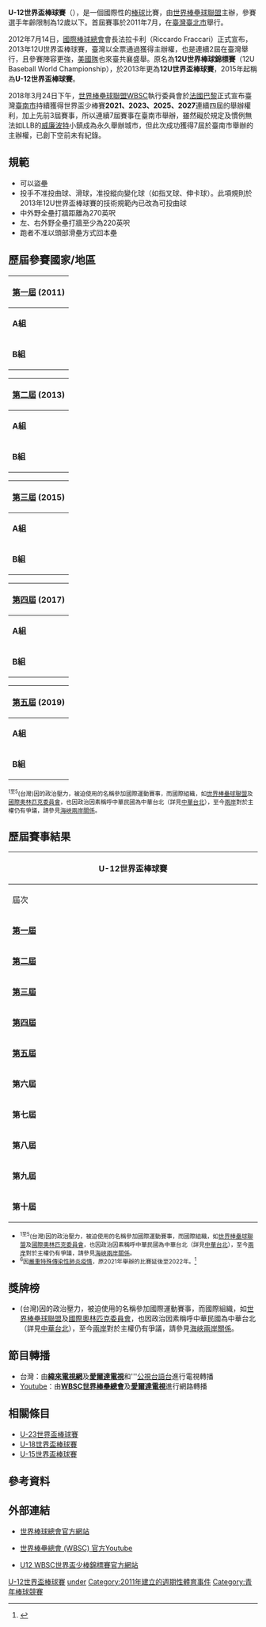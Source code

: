 {{Infobox sports league
| league name = U-12世界盃棒球賽
| othername = U-12 Baseball World Cup
| logo = 
| pixels = 
| sport = [[棒球|棒球]]
| founded = 2011年
| champion = {{flagicon|TPE}} [[中華臺北|中華臺北]]（2019年）
| most_champs = {{bb|USA}}（3次）
| current_season = 2019年U-12世界盃棒球賽
| folded = 
| website =https://u12bwc.wbsc.org 
}}

{{Day Countdown
|name=  2022年U-12世界盃棒球賽
|address= {{中華民國}}[[台南市|台南市]]
|year = 2022
|month= 7
|day = 29
|utc_offset = +8 hours
|on_day_text = 今日播出
}}

'''U-12世界盃棒球賽'''（{{lang-en|U-12 Baseball World Cup}}），是一個國際性的[[棒球|棒球]]比賽，由[[世界棒壘球聯盟|世界棒壘球聯盟]]主辦，參賽選手年齡限制為12歲以下。首屆賽事於2011年7月，在[[臺灣|臺灣]][[臺北市|臺北市]]舉行。

2012年7月14日，[[國際棒球總會|國際棒球總會]]會長法拉卡利（Riccardo Fraccari）正式宣布，2013年12U世界盃棒球賽，臺灣以全票通過獲得主辦權，也是連續2屆在臺灣舉行，且參賽陣容更強，[[美國棒球代表隊|美國隊]]也來臺共襄盛舉。原名為'''12U世界棒球錦標賽'''（12U Baseball World Championship），於2013年更為'''12U世界盃棒球賽'''，2015年起稱為'''U-12世界盃棒球賽'''。

2018年3月24日下午，[[世界棒壘球聯盟|世界棒壘球聯盟WBSC]]執行委員會於[[法國|法國]][[巴黎|巴黎]]正式宣布臺灣[[臺南市|臺南市]]持續獲得世界盃少棒賽'''2021、2023、2025、2027'''連續四屆的舉辦權利，加上先前3屆賽事，所以連續7屆賽事在臺南市舉辦，雖然礙於規定及慣例無法如LLB的[[威廉斯波特_(賓夕法尼亞州)|威廉波特]]小鎮成為永久舉辦城市，但此次成功獲得7屆於臺南市舉辦的主辦權，已創下空前未有紀錄。

==規範==
*可以盜壘
*投手不准投曲球、滑球，准投縱向變化球（如指叉球、伸卡球）。此項規則於2013年12U世界盃棒球賽的技術規範內已改為可投曲球
*中外野全壘打牆距離為270英呎
*左、右外野全壘打牆至少為220英呎
*跑者不准以頭部滑壘方式回本壘

== 歷屆參賽國家/地區==
{| class="wikitable"
! colspan="2" |'''[[2011年12U世界棒球錦標賽|第一屆]]''' '''(2011)'''
|-
|'''A組'''
|{{flagicon|TPE}} [[中華台北棒球代表隊|中華台北]]<sup>1</sup> {{flagicon|Japan}} [[日本棒球代表隊|日本]] {{flagicon|Cuba}} [[古巴棒球代表隊|古巴]] {{flagicon|Brazil}} [[巴西棒球代表隊|巴西]] {{flagicon|Ecuador}} [[厄瓜多棒球代表隊|厄瓜多]] {{flagicon|Lithuania}} [[立陶宛棒球代表隊|立陶宛]] {{flagicon|Hong Kong}} [[香港棒球代表隊|香港]]
|-
|'''B組'''
|{{flagicon|Mexico}} [[墨西哥棒球代表隊|墨西哥]] {{flagicon|South Korea}} [[韓國棒球代表隊|韓國]] {{flagicon|Venezuela}}[[委內瑞拉棒球代表隊|委內瑞拉]] {{flagicon|Italy}} [[義大利棒球代表隊|義大利]] {{flagicon|Philippines}} [[菲律賓棒球代表隊|菲律賓]] {{flagicon|Indonesia}} [[印尼棒球代表隊|印尼]]
|}
{| class="wikitable"
! colspan="2" |'''[[2013年12U世界盃棒球賽|第二屆]]''' '''(2013)'''
|-
|'''A組'''
|{{flagicon|TPE}} [[中華台北棒球代表隊|中華台北]]<sup>2</sup>  {{flagicon|JPN}} [[日本棒球代表隊|日本]]  {{flagicon|Brazil}} [[巴西棒球代表隊|巴西]]  {{flagicon|Czech Republic}} [[捷克棒球代表隊|捷克]]{{flagicon|Italy}}[[義大利棒球代表隊|義大利]] {{flagicon|Mexico}} [[墨西哥棒球代表隊|墨西哥]] {{flagicon|Philippines}}[[菲律賓棒球代表隊|菲律賓]]
|-
|'''B組'''
|{{flagicon|United States}} [[美國棒球代表隊|美國]] {{flagicon|South Korea}}[[韓國棒球代表隊|韓國]] {{flagicon|Hong Kong}}[[香港棒球代表隊|香港]] {{flagicon|Pakistan}}[[巴基斯坦棒球代表隊|巴基斯坦]] {{flagicon|Panama}}[[巴拿馬棒球代表隊|巴拿馬]] {{flagicon|Russia}} [[俄羅斯棒球代表隊|俄羅斯]]  {{flagicon|Venezuela}} [[委內瑞拉棒球代表隊|委內瑞拉]]
|}
{| class="wikitable"
! colspan="2" |'''[[2015年U-12世界盃棒球賽|第三屆]]''' '''(2015)'''
|-
|'''A組'''
|{{flagicon|TPE}} [[中華台北棒球代表隊|中華台北]]<sup>3</sup> {{flagicon|Cuba}} [[古巴棒球代表隊|古巴]] {{flagicon|Brazil}} [[巴西棒球代表隊|巴西]] {{flagicon|South Korea}} [[韓國棒球代表隊|韓國]] {{flagicon|Venezuela}} [[委內瑞拉棒球代表隊|委內瑞拉]] {{flagicon|Russia}} [[俄羅斯棒球代表隊|俄羅斯]]
|-
|'''B組'''
|{{flagicon|Japan}} [[日本棒球代表隊|日本]] {{flagicon|United States}} [[美國棒球代表隊|美國]] {{flagicon|Mexico}} [[墨西哥棒球代表隊|墨西哥]] {{flagicon|Australia}} [[澳洲棒球代表隊|澳洲]] {{flagicon|Nicaragua}} [[尼加拉瓜棒球代表隊|尼加拉瓜]] {{flagicon|France}} [[法國棒球代表隊|法國]]
|}
{| class="wikitable"
! colspan="2" |'''[[2017年U-12世界盃棒球賽|第四屆]]''' '''(2017)'''
|-
|'''A組'''
|{{flagicon|TPE}} [[中華台北棒球代表隊|中華台北]]<sup>4</sup> {{flagicon|Japan}} [[日本棒球代表隊|日本]] {{flagicon|Mexico}} [[墨西哥棒球代表隊|墨西哥]] {{flagicon|Czech Republic}} [[捷克棒球代表隊|捷克]] {{flagicon|Brazil}} [[巴西棒球代表隊|巴西]] {{flagicon|South Africa}} [[南非棒球代表隊|南非]]
|-
|'''B組'''
|{{flagicon|United States}} [[美國棒球代表隊|美國]] {{flagicon|Republic of Korea}} [[韓國棒球代表隊|韓國]] {{flagicon|Australia}} [[澳洲棒球代表隊|澳洲]] {{flagicon|Panama}} [[巴拿馬棒球代表隊|巴拿馬]] {{flagicon|Nicaragua}} [[尼加拉瓜棒球代表隊|尼加拉瓜]] {{flagicon|Germany}} [[德國棒球代表隊|德國]]
|}
{| class="wikitable"
! colspan="2" |'''[[2019年U-12世界盃棒球賽|第五屆]]''' '''(2019)'''
|-
|'''A組'''
|{{flagicon|TPE}} [[中華台北棒球代表隊|中華台北]]<sup>5</sup> {{flagicon|Japan}} [[日本棒球代表隊|日本]] {{flagicon|Cuba}} [[古巴棒球代表隊|古巴]] {{flagicon|Czech Republic}} [[捷克棒球代表隊|捷克]] {{flagicon|South Africa}} [[南非棒球代表隊|南非]] {{flagicon|Fiji}} [[斐濟棒球代表隊|斐濟]]
|-
|'''B組'''
|{{flagicon|United States}} [[美國棒球代表隊|美國]] {{flagicon|Republic of Korea}} [[韓國棒球代表隊|韓國]] {{flagicon|Mexico}} [[墨西哥棒球代表隊|墨西哥]] {{flagicon|Australia}} [[澳洲棒球代表隊|澳洲]] {{flagicon|Venezuela}} [[委內瑞拉棒球代表隊|委內瑞拉]]  {{flagicon|Italy}} [[義大利棒球代表隊|義大利]]
|}

<small><sup>1至5</sup>{{ROC}}(台灣)因{{PRC}}的政治壓力，被迫使用{{TPE}}的名稱參加國際運動賽事，而國際組織，如[[世界棒壘球聯盟|世界棒壘球聯盟]]及[[國際奧林匹克委員會|國際奧林匹克委員會]]，也因政治因素稱呼中華民國為中華台北（詳見[[中華台北|中華台北]]），至今[[兩岸|兩岸]]對於主權仍有爭議，請參見[[海峽兩岸關係|海峽兩岸關係]]。</small>

== 歷屆賽事結果 ==
{| class="wikitable" style="font-size:90%; text-align: center;"
! colspan="8" |'''U-12世界盃棒球賽'''
|-
!rowspan=2 width=8%|屆次
!rowspan=2 width=8%|年分
!rowspan=2 width=10%|主辦
!rowspan=2 width=10%|舉辦城市
!rowspan=2 width=8%|參賽隊數
!colspan=3|獲勝隊伍
|-
!width=17%|冠軍 [[Image:Gold_medal_world_centered-2.svg|16px]]
!width=17%|亞軍 [[Image:Silver_medal_world_centered-2.svg|16px]]
! width="17%" |季軍 [[Image:Bronze_medal_world_centered-2.svg|16px]]
|-
| '''[[2011年12U世界棒球錦標賽|第一屆]]'''
|2011年
|{{ROC}}
|[[臺北|臺北]]
| 13
|{{flagicon|TPE|size=30px}}<br>[[中華台北棒球代表隊|中華臺北]]<sup>1</sup>
|{{flagicon|Cuba|size=30px}}<br>[[古巴棒球代表隊|古巴]]
|{{flagicon|VEN|size=30px}}<br>[[委內瑞拉棒球代表隊|委內瑞拉]]
|-
| '''[[2013年12U世界盃棒球賽|第二屆]]'''
|2013年
|{{ROC}}
|[[臺北|臺北]]
| 14
|{{flagicon|USA|size=30px}}<br>[[美國棒球代表隊|美國]]
|{{flagicon|TPE|size=30px}}<br>[[中華台北棒球代表隊|中華臺北]]<sup>2</sup>
|{{flagicon|JPN|size=30px}}<br>[[日本棒球代表隊|日本]]
|-
| '''[[2015年U-12世界盃棒球賽|第三屆]]'''
|2015年
|{{ROC}}
|[[臺南|臺南]]
| 12
|{{flagicon|USA|size=30px}}<br>[[美國棒球代表隊|美國]]
|{{flagicon|TPE|size=30px}}<br>[[中華台北棒球代表隊|中華臺北]]<sup>3</sup>
|{{flagicon|Nicaragua|size=30px}}<br>[[尼加拉瓜棒球代表隊|尼加拉瓜]]
|-
| '''[[2017年U-12世界盃棒球賽|第四屆]]'''
|2017年
|{{ROC}}
|[[臺南|臺南]]
| 12
|{{flagicon|USA|size=30px}}<br>[[美國棒球代表隊|美國]]
|{{flagicon|TPE|size=30px}}<br>[[中華台北棒球代表隊|中華臺北]]<sup>4</sup>
|{{flagicon|Mexico|size=30px}}<br>[[墨西哥棒球代表隊|墨西哥]]
|-
| '''[[2019年U-12世界盃棒球賽|第五屆]]'''
|2019年
|{{ROC}}
|[[臺南|臺南]]
| 12
| {{flagicon|TPE|size=30px}}<br>[[中華台北棒球代表隊|中華臺北]]<sup>5</sup>
| {{flagicon|JPN|size=30px}}<br>[[日本棒球代表隊|日本]]
| {{flagicon|Cuba|size=30px}}<br>[[古巴棒球代表隊|古巴]]
|-
|'''第六屆'''
|2022年<sup>6</sup>
|{{ROC}}
|[[臺南|臺南]]
|
|
|
|
|-
|'''第七屆'''
|2023年
|{{ROC}}
|[[臺南|臺南]]
|
|
|
|
|-
|'''第八屆'''
|2025年
|{{ROC}}
|[[臺南|臺南]]
|
|
|
|
|-
|'''第九屆'''
|2027年
|{{ROC}}
|[[臺南|臺南]]
|
|
|
|
|-
|'''第十屆'''
|2029年
|{{ROC}}
|[[臺南|臺南]]
|
|
|
|
|}
*<small><sup>1至5</sup>{{ROC}}(台灣)因{{PRC}}的政治壓力，被迫使用{{TPE}}的名稱參加國際運動賽事，而國際組織，如[[世界棒壘球聯盟|世界棒壘球聯盟]]及[[國際奧林匹克委員會|國際奧林匹克委員會]]，也因政治因素稱呼中華民國為中華台北（詳見[[中華台北|中華台北]]），至今[[兩岸|兩岸]]對於主權仍有爭議，請參見[[海峽兩岸關係|海峽兩岸關係]]。</small>
*<small><sup>6</sup>因[[嚴重特殊傳染性肺炎疫情|嚴重特殊傳染性肺炎疫情]]，原2021年舉辦的比賽延後至2022年。<ref>{{cite web |title=VI WBSC U-12 Baseball World Cup rescheduled for summer 2022 in Tainan, TPE |url=https://u12bwc.wbsc.org/en/2022/news/vi-wbsc-u-12-baseball-world-cup-rescheduled-for-summer-2022-in-tainan-tpe |website=VI U-12 Baseball World Cup 2021 |publisher=World Baseball Softball Confederation (WBSC) |access-date=25 September 2021 |archive-date=2021-09-25 |archive-url=https://web.archive.org/web/20210925174456/https://u12bwc.wbsc.org/en/2022/news/vi-wbsc-u-12-baseball-world-cup-rescheduled-for-summer-2022-in-tainan-tpe |dead-url=no }}</ref></small>

==獎牌榜==
{{Medals table
 | caption        = 
 | host           = 
 | flag_template  = bb
 | event          = 
 | team           = 
 | gold_USA = 3 | silver_USA = 0 | bronze_USA = 0
 | gold_TPE = 2 | silver_TPE = 3 | bronze_TPE = 0 | note_TPE = {{ref|1|[1]}}
 | gold_CUB = 0 | silver_CUB = 1 | bronze_CUB = 1
 | gold_VEN = 0 | silver_VEN = 0 | bronze_VEN = 1
 | gold_NIC = 0 | silver_NIC = 0 | bronze_NIC = 1
 | gold_JPN = 0 | silver_JPN = 1 | bronze_JPN = 1
 | gold_MEX = 0 | silver_MEX = 0 | bronze_MEX = 1
}}

*{{note|1|[1]}} {{ROC}}(台灣)因{{PRC}}的政治壓力，被迫使用{{TPE}}的名稱參加國際運動賽事，而國際組織，如[[世界棒壘球聯盟|世界棒壘球聯盟]]及[[國際奧林匹克委員會|國際奧林匹克委員會]]，也因政治因素稱呼中華民國為中華台北（詳見[[中華台北|中華台北]]），至今[[兩岸|兩岸]]對於主權仍有爭議，請參見[[海峽兩岸關係|海峽兩岸關係]]。</small>

==節目轉播==
*台灣：由'''[[緯來電視網|緯來電視網]]'''及'''[[愛爾達電視|愛爾達電視]]'''和'''[[公視台語台|公視台語台]]進行電視轉播
*[[Youtube|Youtube]]：由'''[[:世界棒壘球聯盟|WBSC世界棒壘總會]]'''及'''[[愛爾達電視|愛爾達電視]]'''進行網路轉播

==相關條目==
* [[U-23世界盃棒球賽|U-23世界盃棒球賽]]
* [[U-18世界盃棒球賽|U-18世界盃棒球賽]]
* [[U-15世界盃棒球賽|U-15世界盃棒球賽]]

==參考資料==
{{reflist}}

==外部連結==
*{{en}}[http://www.wbsc.org/ 世界棒球總會官方網站]{{Wayback|url=http://www.wbsc.org//en/ |date=20110718130950 }}
*{{en}}[https://www.youtube.com/user/WBSCo/ 世界棒壘總會 (WBSC) 官方Youtube] {{Wayback|url=https://www.youtube.com/user/WBSCo/ |date=20211127003346 }}
*{{zh}}[https://event.get-win.com.tw/u12 U12 WBSC世界盃少棒錦標賽官方網站] {{Wayback|url=https://event.get-win.com.tw/u12 |date=20210512140458 }}

{{U-12世界盃棒球賽}}
{{國際棒球}}

[[Category:U-12世界盃棒球賽|]]
[[Category:國際棒球賽事|under]]
[[Category:2011年建立的週期性體育事件|Category:2011年建立的週期性體育事件]]
[[Category:青年棒球競賽|Category:青年棒球競賽]]